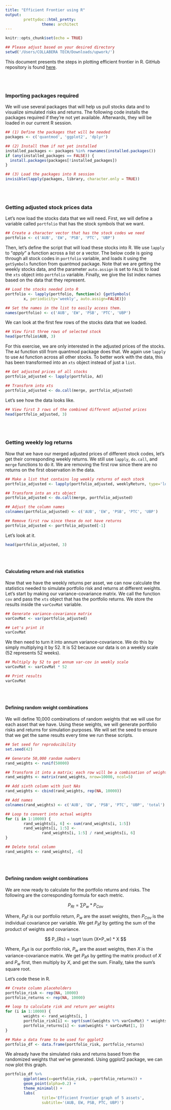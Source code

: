 ---
title: "Efficient Frontier using R"
output:
        prettydoc::html_pretty:
                theme: architect
---

```{r setup, include=FALSE}
knitr::opts_chunk$set(echo = TRUE)
```

```{r working_directory, include=FALSE}
## Please adjust based on your desired directory
setwd('/Users/COLLABERA TECH/Downloads/upwork/')
```

This document presents the steps in plotting efficient frontier in R. GitHub repository is found [here](https://github.com/imjbmkz/efficient_frontier).

<br><br>

### Importing packages required

We will use several packages that will help us pull stocks data and to visualize simulated risks and returns. The following code installs the packages required if they're not yet available. Afterwards, they will be loaded in our current R session.

```{r install_packages, warning=F, message=F}
## (1) Define the packages that will be needed
packages <- c('quantmod', 'ggplot2', 'dplyr')

## (2) Install them if not yet installed
installed_packages <- packages %in% rownames(installed.packages())
if (any(installed_packages == FALSE)) {
  install.packages(packages[!installed_packages])
}

## (3) Load the packages into R session
invisible(lapply(packages, library, character.only = TRUE))
```

<br><br>

### Getting adjusted stock prices data

Let's now load the stocks data that we will need. First, we will define a variable called `portfolio` that has the stock symbols that we want.

```{r define_stock_codes}
## Create a character vector that has the stock codes we need
portfolio <- c('AUB', 'EW', 'PSB', 'PTC', 'UBP')
```

Then, let's define the script that will load these stocks into R. We use `lapply` to "*apply*" a function across a list or a vector. The below code is going through all stock codes in `portfolio` variable, and loads it using the `getSymbols` function from quantmod package. Note that we are getting the weekly stocks data, and the parameter `auto.assign` is set to `FALSE` to load the `xts` object into `portfolio` variable. Finally, we give the list index names based on the data that they represent.

```{r, warning=F, message=F}
## Load the stocks needed into R 
portfolio <- lapply(portfolio, function(x) {getSymbols(
        x, periodicity='weekly', auto.assign=FALSE)})

## Set the names in the list to easily access them.
names(portfolio) <- c('AUB', 'EW', 'PSB', 'PTC', 'UBP')
```

We can look at the first few rows of the stocks data that we loaded.

```{r head_stocks}
## View first three rows of selected stock
head(portfolio$AUB, 3)
```

For this exercise, we are only interested in the adjusted prices of the stocks. The `Ad` function still from quantmod package does that. We again use `lapply` to use `Ad` function across all other stocks. To better work with the data, this has been transformed into an `xts` object instead of just a `list`.

```{r get_adj_price}
## Get adjusted prices of all stocks
portfolio_adjusted <- lapply(portfolio, Ad)

## Transform into xts
portfolio_adjusted <- do.call(merge, portfolio_adjusted)
```

Let's see how the data looks like.

```{r}
## View first 3 rows of the combined different adjusted prices 
head(portfolio_adjusted, 3)
```

<br><br>

### Getting weekly log returns

Now that we have our merged adjusted prices of different stock codes, let's get their corresponding weekly returns. We still use `lapply`, `do.call`, and `merge` functions to do it. We are removing the first row since there are no returns on the first observation in the data.

```{r get_weekly_log_ret}
## Make a list that contains log weekly returns of each stock
portfolio_adjusted <- lapply(portfolio_adjusted, weeklyReturn, type='log')

## Transform into an xts object
portfolio_adjusted <- do.call(merge, portfolio_adjusted)

## Adjust the column names 
colnames(portfolio_adjusted) <- c('AUB', 'EW', 'PSB', 'PTC', 'UBP')

## Remove first row since these do not have returns
portfolio_adjusted <- portfolio_adjusted[-1]
```

Let's look at it.

```{r}
head(portfolio_adjusted, 3)
```

<br><br>

#### Calculating return and risk statistics

Now that we have the weekly returns per asset, we can now calculate the statistics needed to simulate portfolio risk and returns at different weights. Let's start by making our variance-covariance matrix. We call the function `cov` and pass the `xts` object that has the portfolio returns. We store the results inside the `varCovMat` variable.

```{r varcov}
## Generate variance-covariance matrix
varCovMat <- var(portfolio_adjusted)

## Let's print it
varCovMat
```

We then need to turn it into annum variance-covariance. We do this by simply multiplying it by 52. It is 52 because our data is on a weekly scale (52 represents 52 weeks).

```{r varcov_annum}
## Multiply by 52 to get annum var-cov in weekly scale
varCovMat <- varCovMat * 52

## Print results
varCovMat
```

<br><br>

#### Defining random weight combinations

We will define 10,000 combinations of random weights that we will use for each asset that we have. Using these weights, we will generate portfolio risks and returns for simulation purposes. We will set the seed to ensure that we get the same results every time we run these scripts.

```{r random_weights}
## Set seed for reproducibility
set.seed(42)

## Generate 50,000 random numbers
rand_weights <- runif(50000)

## Transform it into a matrix; each row will be a combination of weights
rand_weights <- matrix(rand_weights, nrow=10000, ncol=5)

## Add sixth column with just NAs
rand_weights <- cbind(rand_weights, rep(NA, 10000))

## Add names
colnames(rand_weights) <- c('AUB', 'EW', 'PSB', 'PTC', 'UBP', 'total')

## Loop to convert into actual weights
for (i in 1:10000) {
        rand_weights[i, 6] <- sum(rand_weights[i, 1:5])
        rand_weights[i, 1:5] <- 
                rand_weights[i, 1:5] / rand_weights[i, 6]
}

## Delete total column
rand_weights <- rand_weights[, -6]
```

<br><br>

#### Defining random weight combinations

We are now ready to calculate for the portfolio returns and risks. The following are the corresponding formula for each metric.

$$
P_{Rt} = \sum P_w * P_{Cov}
$$

Where, $P_Rt$ is our portfolio return, $P_w$ are the asset weights, then $P_{Cov}$ is the individual covariance per variable. We get $P_Rt$ by getting the sum of the product of weights and covariance.

$$
P_{Rs} = \sqrt \sum (X*P_w) * X
$$

Where, $P_Rs$ is our portfolio risk, $P_w$ are the asset weights, then $X$ is the variance-covariance matrix. We get $P_Rs$ by getting the matrix product of $X$ and $P_w$ first, then multiply by $X$, and get the sum. Finally, take the sum's square root.

Let's code these in R.

```{r get_risk_return}
## Create column placeholders
portfolio_risk <- rep(NA, 10000)
portfolio_returns <- rep(NA, 10000)

## loop to calculate risk and return per weights 
for (i in 1:10000) {
        weights <- rand_weights[i, ]
        portfolio_risk[i] <- sqrt(sum((weights %*% varCovMat) * weights))
        portfolio_returns[i] <- sum(weights * varCovMat[1, ])
}

## Make a data frame to be used for ggplot2
portfolio_df <- data.frame(portfolio_risk, portfolio_returns)
```

We already have the simulated risks and returns based from the randomized weights that we've generated. Using ggplot2 package, we can now plot this graph.

```{r plot_eff_frontier}
portfolio_df %>% 
        ggplot(aes(x=portfolio_risk, y=portfolio_returns)) + 
        geom_point(alpha=0.2) + 
        theme_minimal() +
        labs(
                title='Efficient Frontier graph of 5 assets',
                subtitle='(AUB, EW, PSB, PTC, UBP)')
```
